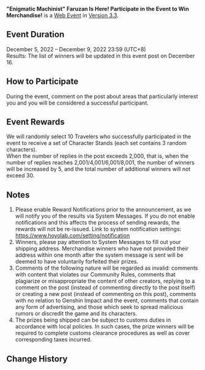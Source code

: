 {{Event
|name              = "Enigmatic Machinist" Faruzan Is Here! Participate in the Event to Win Merchandise!
|image             = Enigmatic Machinist Faruzan Is Here! Participate in the Event to Win Merchandise!.png
|type              = Web
|group             = Submission
|time_known        = yes
|time_start        = 2022-12-05 12:00:00
|time_start_offset = GMT+8
|time_end          = 2022-12-09 23:59:59
|time_end_offset   = GMT+8
|link              = https://www.hoyolab.com/article/14155618
}}
{{Description|Olah! Hello, Travelers~<br>Today, we will be introducing [[Faruzan]], a household name in Haravatat!<br>There is a legend circulating among the Kshahrewar students: if you have failed your mechanics exams and do not dare ask for remedial lessons from your displeased tutor, you can make your way to Haravatat next door and ask "the living encyclopedia of mechanics" Madam Faruzan for some tips.  Faruzan has significant knowledge of ancient scripts and machines of all kinds. Are there areas that particularly interest you? Come and share them with Faruzan!}}
'''"Enigmatic Machinist" Faruzan Is Here! Participate in the Event to Win Merchandise!''' is a [[Web Event]] in [[Version 3.3]].

==Event Duration==
December 5, 2022 – December 9, 2022 23:59 (UTC+8)<br>
Results: The list of winners will be updated in this event post on December 16.

==How to Participate==
During the event, comment on the post about areas that particularly interest you and you will be considered a successful participant.

==Event Rewards==
We will randomly select 10 Travelers who successfully participated in the event to receive a set of Character Stands (each set contains 3 random characters).<br>
When the number of replies in the post exceeds 2,000, that is, when the number of replies reaches 2,001/4,001/6,001/8,001, the number of winners will be increased by 5, and the total number of additional winners will not exceed 30.

==Notes==
# Please enable Reward Notifications prior to the announcement, as we will notify you of the results via System Messages. If you do not enable notifications and this affects the process of sending rewards, the rewards will not be re-issued. Link to system notification settings:  https://www.hoyolab.com/setting/notification
# Winners, please pay attention to System Messages to fill out your shipping address. Merchandise winners who have not provided their address within one month after the system message is sent will be deemed to have voluntarily forfeited their prizes.
# Comments of the following nature will be regarded as invalid: comments with content that violates our Community Rules, comments that plagiarize or misappropriate the content of other creators, replying to a comment on the post (instead of commenting directly to the post itself) or creating a new post (instead of commenting on this post), comments with no relation to Genshin Impact and the event, comments that contain any form of advertising, and those which seek to spread malicious rumors or discredit the game and its characters.
# The prizes being shipped can be subject to customs duties in accordance with local policies. In such cases, the prize winners will be required to complete customs clearance procedures as well as cover corresponding taxes incurred.

==Change History==
{{Change History|3.3}}